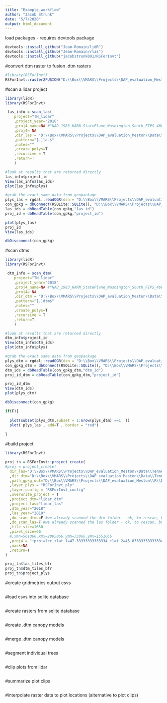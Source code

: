 ```yaml
---
title: "Example_workflow"
author: "Jacob Strunk"
date: "5/7/2020"
output: html_document
---
```


load packages - requires devtools package
```r
devtools::install_github("Jean-Romain/lidR")
devtools::install_github("Jean-Romain/rlas")
devtools::install_github("jacobstrunk001/RSForInvt")

```

#convert dtm raster to fusion .dtm rasters
```r
#library(RSForInvt)
RSForInvt::raster2FUSION("D:\\Box\\VMARS\\Projects\\DAP_evaluation_Meston\\Data\\Tennessee\\DTM\\","D:\\Box\\VMARS\\Projects\\DAP_evaluation_Meston\\Data\\Tennessee\\DTM_fusion\\")


```


#scan a lidar project
```r
library(lidR)
library(RSForInvt)

 las_info = scan_las(
    project="TN_lidar"
    ,project_year="2018"
    ,proj4_name=NA #"NAD_1983_HARN_StatePlane_Washington_South_FIPS_4601_Feet"
    ,proj4= NA 
    ,dir_las = "D:\\Box\\VMARS\\Projects\\DAP_evaluation_Meston\\Data\\Tennessee\\lidar_tiles\\"
    ,pattern="[.]la.$"
    ,notes=""
    ,create_polys=T
    ,recursive = T
    ,return=T
    )

#look at results that are returned directly 
las_info$project_id
View(las_info$las_ids) 
plot(las_info$plys) 

#grab the exact same data from geopackage
plys_las = rgdal::readOGR(dsn = "D:\\Box\\VMARS\\Projects\\DAP_evaluation_Meston\\Data\\Tennessee\\lidar_tiles\\manage_las\\manage_las.gpkg" , layer = "las_polys" )
con_gpkg = dbConnect(RSQLite::SQLite(), "D:\\Box\\VMARS\\Projects\\DAP_evaluation_Meston\\Data\\Tennessee\\lidar_tiles\\manage_las\\manage_las.gpkg")
las_ids = dbReadTable(con_gpkg,"las_id")
proj_id = dbReadTable(con_gpkg,"project_id")  

plot(plys_las)
proj_id
View(las_ids)

dbDisconnect(con_gpkg)

```


#scan dtms
```r
library(lidR)
library(RSForInvt)

 dtm_info = scan_dtm(
    project="TN_lidar"
    ,project_year="2018"
    ,proj4_name=NA #"NAD_1983_HARN_StatePlane_Washington_South_FIPS_4601_Feet"
    ,proj4= NA 
    ,dir_dtm = "D:\\Box\\VMARS\\Projects\\DAP_evaluation_Meston\\Data\\Tennessee\\DTM_fusion"
    ,pattern="[.]dtm$"
    ,notes=""
    ,create_polys=T
    ,recursive = T
    ,return=T
    )

#look at results that are returned directly 
dtm_info$project_id
View(dtm_info$dtm_ids) 
plot(dtm_info$plys) 

#grab the exact same data from geopackage
plys_dtm = rgdal::readOGR(dsn = "D:\\Box\\VMARS\\Projects\\DAP_evaluation_Meston\\Data\\Tennessee\\DTM_fusion\\manage_dtm\\manage_dtm.gpkg" , layer = "dtm_polys" )
con_gpkg_dtm = dbConnect(RSQLite::SQLite(), "D:\\Box\\VMARS\\Projects\\DAP_evaluation_Meston\\Data\\Tennessee\\DTM_fusion\\manage_dtm\\manage_dtm.gpkg")
dtm_ids = dbReadTable(con_gpkg_dtm,"dtm_id")
proj_id_dtm = dbReadTable(con_gpkg_dtm,"project_id")  

proj_id_dtm
View(dtm_ids)
plot(plys_dtm)

dbDisconnect(con_gpkg)

if(F){
  
  plot(subset(plys_dtm,subset = 1:nrow(plys_dtm) ==1  ))
  plot( plys_las , add=T , border = "red")
    
}

```


#build project
```r

library(RSForInvt)

proj_tn = RSForInvt::project_create(
#proj = project_create(
  dir_las="D:\\Box\\VMARS\\Projects\\DAP_evaluation_Meston\\Data\\Tennessee\\lidar_tiles\\"
  ,dir_dtm="D:\\Box\\VMARS\\Projects\\DAP_evaluation_Meston\\Data\\Tennessee\\DTM_fusion\\"
  ,path_gpkg_out="D:\\Box\\VMARS\\Projects\\DAP_evaluation_Meston\\R\\DAP_Lidar_analysis\\RSForInvt\\project\\TNLidar_RSForInvtProject.gpkg"
  ,layer_plys = "RSForInvt_ply"
  ,layer_config = "RSForInvt_config"
  ,overwrite_project = T
  ,project_dtm="lidar_dtm"
  ,project_las="lidar_las"
  ,dtm_year="2018"
  ,las_year="2018"
  ,do_scan_dtms=F #we already scanned the dtm folder - ok, to rescan, but slower
  ,do_scan_las=F #we already scanned the las folder - ok, to rescan, but slower
  ,tile_size=1650
  ,pixel_size=66
  #,xmn=561066,xmx=2805066,ymn=33066,ymx=1551066
  ,proj4 = "+proj=lcc +lat_1=47.33333333333334 +lat_2=45.83333333333334 +lat_0=45.33333333333334 +lon_0=-120.5 +x_0=500000.0001016001 +y_0=0 +ellps=GRS80 +towgs84=0,0,0,0,0,0,0 +units=us-ft +no_defs"
  ,mask=NA
  ,return=T
)

proj_tn$las_tiles_bfr
proj_tn$dtm_tiles_bfr
proj_tn$project_plys

```


#create gridmetrics output csvs
```r





```


#load csvs into sqlite database
```r



```


#create rasters from sqlite database
```r



```


#create .dtm canopy models
```r



```


#merge .dtm canopy models
```r



```


#segment individual trees
```r



```


#clip plots from lidar
```r



```


#summarize plot clips
```r



```


#interpolate raster data to plot locations (alternative to plot clips)
```r



```

